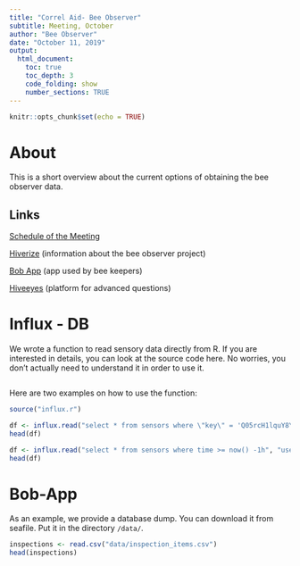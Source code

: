 ```yaml
---
title: "Correl Aid- Bee Observer"
subtitle: Meeting, October
author: "Bee Observer"
date: "October 11, 2019"
output:
  html_document:
    toc: true
    toc_depth: 3
    code_folding: show
    number_sections: TRUE
---
```


```r
knitr::opts_chunk$set(echo = TRUE)
```

# About

This is a short overview about the current options of obtaining the bee observer data.

## Links

[Schedule of the Meeting](https://docs.google.com/document/d/1CxwaMsYHWoPDdNm3H8gsfFQe_KHA4v7BMd2KCZ7r3Z0/edit)

[Hiverize](https://hiverize.org/) (information about the bee observer project)

[Bob App](https://bee-observer.org/) (app used by bee keepers)

[Hiveeyes](https://hiveeyes.org/) (platform for advanced questions)

# Influx - DB

We wrote a function to read sensory data directly from R. If you are interested in details, you can look at the source code here. No worries, you don't actually need to understand it in order to use it.
```r
```
Here are two examples on how to use the function:
```r
source("influx.r")

df <- influx.read("select * from sensors where \"key\" = 'Q05rcH1lquY8YrYN' and time >= now() -1h", "user", "password")
head(df)

df <- influx.read("select * from sensors where time >= now() -1h", "user", "password")
head(df)
```

# Bob-App

As an example, we provide a database dump. You can download it from seafile. Put it in the directory ``/data/``.

```r
inspections <- read.csv("data/inspection_items.csv")
head(inspections)
```



